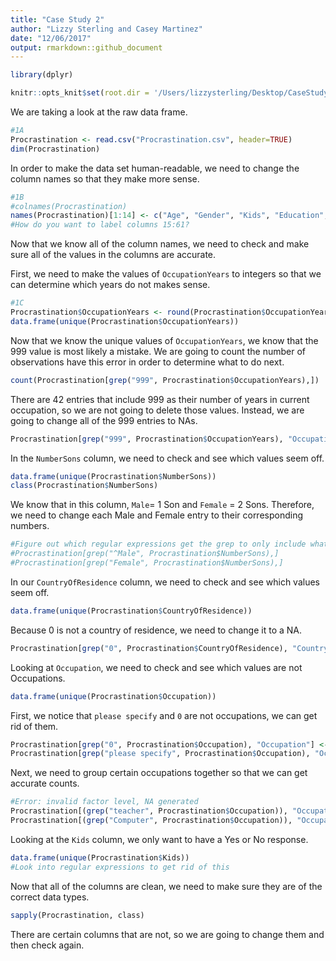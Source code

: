 ```yaml
---
title: "Case Study 2"
author: "Lizzy Sterling and Casey Martinez"
date: "12/06/2017"
output: rmarkdown::github_document
---
```


```r
library(dplyr)
```

```r
knitr::opts_knit$set(root.dir = '/Users/lizzysterling/Desktop/CaseStudy2/Analysis/Data')
```
We are taking a look at the raw data frame.
```r
#1A
Procrastination <- read.csv("Procrastination.csv", header=TRUE)
dim(Procrastination)
```
In order to make the data set human-readable, we need to change the column names so that they make more sense.
```r
#1B
#colnames(Procrastination)
names(Procrastination)[1:14] <- c("Age", "Gender", "Kids", "Education", "WorkStatus", "AnnualIncome", "Occupation", "OccupationYears", "OccupationMonths", "CommunitySize", "CountryOfResidence", "MaritalStatus", "NumberSons", "NumberDaughers")
#How do you want to label columns 15:61?
```
Now that we know all of the column names, we need to check and make sure all of the values in the columns are accurate.  

First, we need to make the values of `OccupationYears` to integers so that we can determine which years do not makes sense.  
```r
#1C
Procrastination$OccupationYears <- round(Procrastination$OccupationYears)
data.frame(unique(Procrastination$OccupationYears))
```
Now that we know the unique values of `OccupationYears`, we know that the 999 value is most likely a mistake. We are going to count the number of observations have this error in order to determine what to do next. 
```r
count(Procrastination[grep("999", Procrastination$OccupationYears),])
```
There are 42 entries that include 999 as their number of years in current occupation, so we are not going to delete those values. Instead, we are going to change all of the 999 entries to NAs.  
```r
Procrastination[grep("999", Procrastination$OccupationYears), "OccupationYears"] <- ""
```
In the `NumberSons` column, we need to check and see which values seem off.  
```r
data.frame(unique(Procrastination$NumberSons))
class(Procrastination$NumberSons)
```
We know that in this column, `Male`= 1 Son and `Female` = 2 Sons. Therefore, we need to change each Male and Female entry to their corresponding numbers.  
```r
#Figure out which regular expressions get the grep to only include what is in the quotations - right now both male and female are returning the same rows. Maybe because they are in factor format?
#Procrastination[grep("^Male", Procrastination$NumberSons),]
#Procrastination[grep("Female", Procrastination$NumberSons),]
```
In our `CountryOfResidence` column, we need to check and see which values seem off.  
```r
data.frame(unique(Procrastination$CountryOfResidence))
```
Because 0 is not a country of residence, we need to change it to a NA.  
```r
Procrastination[grep("0", Procrastination$CountryOfResidence), "CountryOfResidence"] <- ""
```
Looking at `Occupation`, we need to check and see which values are not Occupations.  
```r
data.frame(unique(Procrastination$Occupation))
```
First, we notice that `please specify` and `0` are not occupations, we can get rid of them.  
```r
Procrastination[grep("0", Procrastination$Occupation), "Occupation"] <- ""
Procrastination[grep("please specify", Procrastination$Occupation), "Occupation"] <- ""
```
Next, we need to group certain occupations together so that we can get accurate counts.
```r
#Error: invalid factor level, NA generated
Procrastination[(grep("teacher", Procrastination$Occupation)), "Occupation"] <- "Teacher"
Procrastination[(grep("Computer", Procrastination$Occupation)), "Occupation"] <- "Computers"
```
Looking at the `Kids` column, we only want to have a Yes or No response.
```r
data.frame(unique(Procrastination$Kids))
#Look into regular expressions to get rid of this
```
Now that all of the columns are clean, we need to make sure they are of the correct data types.  
```r
sapply(Procrastination, class)
```
There are certain columns that are not, so we are going to change them and then check again.  
```r

```

